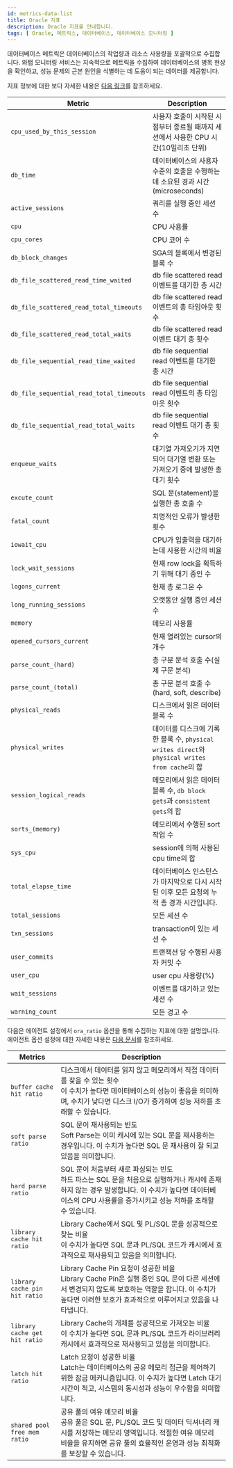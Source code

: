 ```yaml
---
id: metrics-data-list
title: Oracle 지표
description: Oracle 지표를 안내합니다.
tags: [ Oracle, 메트릭스, 데이터베이스, 데이터베이스 모니터링 ]
---
```


데이터베이스 메트릭은 데이터베이스의 작업량과 리소스 사용량을 포괄적으로 수집합니다. 와탭 모니터링 서비스는 지속적으로 메트릭을 수집하여 데이터베이스의 병목 현상을 확인하고, 성능 문제의 근본 원인을 식별하는 데 도움이 되는 데이터를 제공합니다.

지표 정보에 대한 보다 자세한 내용은 [다음 링크](https://docs.oracle.com/)를 참조하세요.

<div class='metric'>

| Metric | Description |
| --- | --- |
| `cpu_used_by_this_session` | 사용자 호출이 시작된 시점부터 종료될 때까지 세션에서 사용한 CPU 시간(10밀리초 단위) |
| `db_time` | 데이터베이스의 사용자 수준의 호출을 수행하는 데 소요된 경과 시간(microseconds) |
| `active_sessions` | 쿼리를 실행 중인 세션 수 |
| `cpu` | CPU 사용률 |
| `cpu_cores` | CPU 코어 수 |
| `db_block_changes` | SGA의 블록에서 변경된 블록 수 |
| `db_file_scattered_read_time_waited` | db file scattered read 이벤트를 대기한 총 시간 |
| `db_file_scattered_read_total_timeouts` | db file scattered read 이벤트의 총 타임아웃 횟수 |
| `db_file_scattered_read_total_waits` | db file scattered read 이벤트 대기 총 횟수 |
| `db_file_sequential_read_time_waited` | db file sequential read 이벤트를 대기한 총 시간 |
| `db_file_sequential_read_total_timeouts` | db file sequential read 이벤트의 총 타임아웃 횟수 |
| `db_file_sequential_read_total_waits` | db file sequential read 이벤트 대기 총 횟수 |
| `enqueue_waits` | 대기열 가져오기가 지연되어 대기열 변환 또는 가져오기 중에 발생한 총 대기 횟수 |
| `excute_count` | SQL 문(statement)을 실행한 총 호출 수 |
| `fatal_count` | 치명적인 오류가 발생한 횟수 |
| `iowait_cpu` | CPU가 입출력을 대기하는데 사용한 시간의 비율 |
| `lock_wait_sessions` | 현재 row lock을 획득하기 위해 대기 중인 수 |
| `logons_current` | 현재 총 로그온 수 |
| `long_running_sessions` | 오랫동안 실행 중인 세션 수 |
| `memory` | 메모리 사용률 |
| `opened_cursors_current` | 현재 열려있는 cursor의 개수 |
| `parse_count_(hard)` | 총 구분 문석 호출 수(실제 구문 분석) |
| `parse_count_(total)` | 총 구문 분석 호출 수(hard, soft, describe) |
| `physical_reads` | 디스크에서 읽은 데이터 블록 수 | 
| `physical_writes` | 데이터를 디스크에 기록한 블록 수, `physical writes direct`와 `physical writes from cache`의 합 |
| `session_logical_reads` | 메모리에서 읽은 데이터 블록 수, `db block gets`과 `consistent gets`의 합 |
| `sorts_(memory)` | 메모리에서 수행된 sort 작업 수 |
| `sys_cpu` | session에 의해 사용된 cpu time의 합 |
| `total_elapse_time` | 데이터베이스 인스턴스가 마지막으로 다시 시작된 이후 모든 요청의 누적 총 경과 시간입니다. |
| `total_sessions` | 모든 세션 수 |
| `txn_sessions` |  transaction이 있는 세션 수|
| `user_commits` | 트랜잭션 당 수행된 사용자 커밋 수 |
| `user_cpu` | user cpu 사용량(%) |
| `wait_sessions` | 이벤트를 대기하고 있는 세션 수 |
| `warning_count` | 모든 경고 수 |

다음은 에이전트 설정에서 `ora_ratio` 옵션을 통해 수집하는 지표에 대한 설명입니다. 에이전트 옵션 설정에 대한 자세한 내용은 [다음 문서](agent-dbx-settings#collect-data)를 참조하세요.

| Metrics | Description |
| --- | --- |
| `buffer cache hit ratio` | 디스크에서 데이터를 읽지 않고 메모리에서 직접 데이터를 찾을 수 있는 횟수 <br/> 이 수치가 높다면 데이터베이스의 성능이 좋음을 의미하며, 수치가 낮다면 디스크 I/O가 증가하여 성능 저하를 초래할 수 있습니다. |
| `soft parse ratio` | SQL 문이 재사용되는 빈도 <br/> Soft Parse는 이미 캐시에 있는 SQL 문을 재사용하는 경우입니다. 이 수치가 높다면 SQL 문 재사용이 잘 되고 있음을 의미합니다. |
| `hard parse ratio` | SQL 문이 처음부터 새로 파싱되는 빈도 <br/> 하드 파스는 SQL 문을 처음으로 실행하거나 캐시에 존재하지 않는 경우 발생합니다. 이 수치가 높다면 데이터베이스의 CPU 사용률을 증가시키고 성능 저하를 초래할 수 있습니다. |
| `library cache hit ratio` | Library Cache에서 SQL 및 PL/SQL 문을 성공적으로 찾는 비율 <br/> 이 수치가 높다면 SQL 문과 PL/SQL 코드가 캐시에서 효과적으로 재사용되고 있음을 의미합니다. |
| `library cache pin hit ratio` | Library Cache Pin 요청이 성공한 비율 <br/> Library Cache Pin은 실행 중인 SQL 문이 다른 세션에서 변경되지 않도록 보호하는 역할을 합니다. 이 수치가 높다면 이러한 보호가 효과적으로 이루어지고 있음을 나타냅니다. |
| `library cache get hit ratio` | Library Cache의 개체를 성공적으로 가져오는 비율 <br/> 이 수치가 높다면 SQL 문과 PL/SQL 코드가 라이브러리 캐시에서 효과적으로 재사용되고 있음을 의미합니다. |
| `latch hit ratio` | Latch 요청이 성공한 비율 <br/> Latch는 데이터베이스의 공유 메모리 접근을 제어하기 위한 잠금 메커니즘입니다. 이 수치가 높다면 Latch 대기 시간이 적고, 시스템의 동시성과 성능이 우수함을 의미합니다. |
| `shared pool free mem ratio` | 공유 풀의 여유 메모리 비율 <br/> 공유 풀은 SQL 문, PL/SQL 코드 및 데이터 딕셔너리 캐시를 저장하는 메모리 영역입니다. 적절한 여유 메모리 비율을 유지하면 공유 풀의 효율적인 운영과 성능 최적화를 보장할 수 있습니다. |

</div>